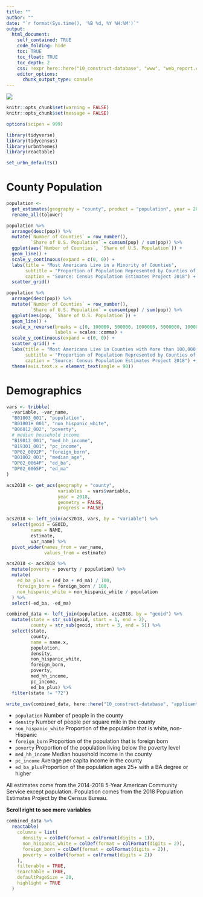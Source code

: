 ```yaml
---
title: ""
author: ""
date: "`r format(Sys.time(), '%B %d, %Y %H:%M')`"
output:
  html_document:
    self_contained: TRUE
    code_folding: hide
    toc: TRUE
    toc_float: TRUE
    toc_depth: 2
    css: !expr here::here("10_construct-database", "www", "web_report.css")
    editor_options:
      chunk_output_type: console
---
```


<style>
@import url('https://fonts.googleapis.com/css?family=Lato&display=swap');
</style>

<link rel="stylesheet" href="//fonts.googleapis.com/css?family=Lato" />

![](www/images/urban-institute-logo.png)

```r
knitr::opts_chunk$set(warning = FALSE)
knitr::opts_chunk$set(message = FALSE)
```

```r
options(scipen = 999)

library(tidyverse)
library(tidycensus)
library(urbnthemes)
library(reactable)

set_urbn_defaults()

```

# County Population

```r
population <- 
  get_estimates(geography = "county", product = "population", year = 2019, output = "wide") %>%
  rename_all(tolower)

```

```r
population %>%
  arrange(desc(pop)) %>%
  mutate(`Number of Counties` = row_number(),
         `Share of U.S. Population` = cumsum(pop) / sum(pop)) %>%
  ggplot(aes(`Number of Counties`, `Share of U.S. Population`)) +
  geom_line() + 
  scale_y_continuous(expand = c(0, 0)) +
  labs(title = "Most Americans Live in a Minority of Counties",
       subtitle = "Proportion of Population Represented by Counties of Decreasing Size",
       caption = "Source: Census Population Estimates Project 2018") +  
  scatter_grid()

population %>%
  arrange(desc(pop)) %>%
  mutate(`Number of Counties` = row_number(),
         `Share of U.S. Population` = cumsum(pop) / sum(pop)) %>%
  ggplot(aes(pop, `Share of U.S. Population`)) + 
  geom_line() +
  scale_x_reverse(breaks = c(0, 100000, 500000, 1000000, 5000000, 10000000),
                  labels = scales::comma) +
  scale_y_continuous(expand = c(0, 0)) + 
  scatter_grid() +
  labs(title = "Most Americans Live in Counties with More than 100,000 People",
       subtitle = "Proportion of Population Represented by Counties of Decreasing Size",
       caption = "Source: Census Population Estimates Project 2018") +
  theme(axis.text.x = element_text(angle = 90))

```

# Demographics 

```r
vars <- tribble(
  ~variable, ~var_name,
  "B01003_001", "population",
  "B01001H_001", "non_hispanic_white",
  "B06012_002", "poverty",
  # median household income
  "B19013_001", "med_hh_income",
  "B19301_001", "pc_income",
  "DP02_0092P", "foreign_born",
  "B01002_001", "median_age",
  "DP02_0064P", "ed_ba",
  "DP02_0065P", "ed_ma"
)

acs2018 <- get_acs(geography = "county",
                   variables  = vars$variable,
                   year = 2018,
                   geometry = FALSE,
                   progress = FALSE)

acs2018 <- left_join(acs2018, vars, by = "variable") %>%
  select(geoid = GEOID, 
         name = NAME, 
         estimate, 
         var_name) %>%
  pivot_wider(names_from = var_name,
              values_from = estimate)

acs2018 <- acs2018 %>%
  mutate(poverty = poverty / population) %>%
  mutate(
    ed_ba_plus = (ed_ba + ed_ma) / 100,
    foreign_born = foreign_born / 100,
    non_hispanic_white = non_hispanic_white / population
  ) %>%
  select(-ed_ba, -ed_ma)

combined_data <- left_join(population, acs2018, by = "geoid") %>%
  mutate(state = str_sub(geoid, start = 1, end = 2),
         county = str_sub(geoid, start = 3, end = 5)) %>%
  select(state,
         county,
         name = name.x,
         population,
         density,
         non_hispanic_white,
         foreign_born,
         poverty,
         med_hh_income,
         pc_income,
         ed_ba_plus) %>%
  filter(state != "72")

write_csv(combined_data, here::here("10_construct-database", "applicant-demographics.csv"))

```

* `population` Number of people in the county 
* `density` Number of people per square mile in the county
* `non_hispanic_white` Proportion of the population that is white, non-Hispanic 
* `foreign_born` Proportion of the population that is foreign born
* `poverty` Proportion of the population living below the poverty level
* `med_hh_income` Median household income in the county
* `pc_income` Average per capita income in the county
* `ed_ba_plus`Proportion of the population ages 25+ with a BA degree or higher

All estimates come from the 2014-2018 5-Year American Community Service except population. Population comes from the 2018 Population Estimates Project by the Census Bureau. 

**Scroll right to see more variables**

```r
combined_data %>%
  reactable(
    columns = list(
      density = colDef(format = colFormat(digits = 1)),
      non_hispanic_white = colDef(format = colFormat(digits = 2)),
      foreign_born = colDef(format = colFormat(digits = 2)),
      poverty = colDef(format = colFormat(digits = 2))
    ),
    filterable = TRUE,
    searchable = TRUE,
    defaultPageSize = 20,
    highlight = TRUE
  )

```